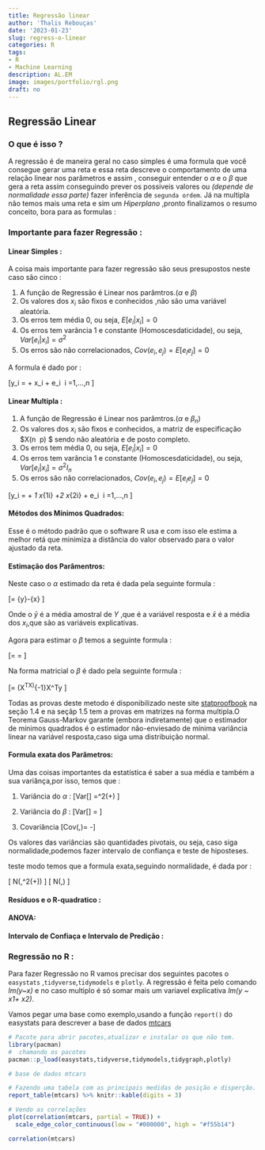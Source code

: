 ```yaml
---
title: Regressão linear
author: 'Thalis Rebouças'
date: '2023-01-23'
slug: regress-o-linear
categories: R
tags: 
- R
- Machine Learning
description: AL.EM
image: images/portfolio/rgl.png
draft: no
---
```


## Regressão Linear 

### O que é isso ?

A regressão é de maneira geral no caso simples é uma formula que você consegue gerar uma reta e essa reta descreve o comportamento de uma relação linear nos parâmetros e assim , conseguir entender o $\alpha$ e o $\beta$ que gera a reta assim conseguindo prever os possiveis valores ou *(depende de normalidade essa parte)* fazer inferência de `segunda ordem`. 
Já na multipla não temos mais uma reta e sim um *Hiperplano* ,pronto finalizamos o resumo conceito, bora para as formulas :

### Importante para fazer Regressão :

#### Linear Simples :
A coisa mais importante para fazer regressão são seus presupostos neste caso são cinco :

1. A função de Regressão é Linear nos parâmtros.($\alpha$ e $\beta$)
2. Os valores dos $x_i$ são fixos e conhecidos ,não são uma variável aleatória.
3. Os erros tem média 0, ou seja, $E[e_i|x_i] = 0$
4. Os erros tem varância 1 e constante (Homoscesdaticidade), ou seja, $Var[e_i|x_i] = \sigma^2$
5. Os erros são não correlacionados, $Cov(e_i,e_j) = E[e_ie_j]=0$

A formula é dado por :

\[y_i = \alpha + \beta x_i + e_i\ \ i =1,...,n
\]

#### Linear Multipla :

1. A função de Regressão é Linear nos parâmtros.($\alpha$ e $\beta_n$)
2. Os valores dos $x_i$ são fixos e conhecidos, a matriz de especificação $X(n\ \times\ p) $ sendo não aleatória e de posto completo.
3. Os erros tem média 0, ou seja, $E[e_i|x_i] = 0$
4. Os erros tem varância 1 e constante (Homoscesdaticidade), ou seja, $Var[e_i|x_i] = \sigma^2I_n$
5. Os erros são não correlacionados, $Cov(e_i,e_j) = E[e_ie_j]=0$

\[y_i = \alpha + \beta_1 x_{1i} +\beta_2 x_{2i} + e_i\ \ i =1,...,n
\]


#### Métodos dos Mínimos Quadrados:

Esse é o método padrão que o software R usa e com isso ele estima a melhor retá que minimiza a distância do valor observado para o valor ajustado da reta.

#### Estimação dos Parâmentros:

Neste caso o $\alpha$ estimado da reta é dada pela seguinte formula :

\[\alpha = \bar{y}-\beta \bar{x}
\]

Onde o $\bar{y}$ é a média amostral de $Y$ ,que é a variável resposta e $\bar{x}$ é a média dos $x_i$,que são as variáveis explicativas.

Agora para estimar o $\beta$ temos a seguinte formula :

\[\beta = \dfrac{\sum_{i=1}^{n}(x_i-\bar{x})(y_i-\bar{y})}{\sum_{i=1}^{n}(x_i-\bar{x})^2} = \dfrac{Sxy}{Sxx}
\]


Na forma matricial o $\beta$ é dado pela seguinte formula :


\[\beta = (X^TX)^{-1}X^Ty
\]


Todas as provas deste metodo é disponibilizado neste site [statproofbook](https://statproofbook.github.io/I/ToC) na seção 1.4 e na seçãp 1.5 tem a provas em matrizes na forma multipla.O Teorema Gauss-Markov garante (embora indiretamente) que o estimador de mínimos quadrados é o estimador não-enviesado de mínima variância linear na variável resposta,caso siga uma distribuição normal.

#### Formula exata dos Parâmetros:

Uma das coisas importantes da estatística é saber a sua média e também a sua variânça,por isso, temos que :

1. Variância do $\alpha$ :
\[Var[\hat{\alpha}] =\sigma^2(\frac{1}{n}+\frac{\bar{x}_n^2}{Sxx}) 
\]

2. Variância do $\beta$ :
\[Var[\hat{\beta}] = \dfrac{\sigma^2}{Sxx}
\]

3. Covariância
\[Cov(\hat{\alpha},\hat{\beta})= -\dfrac{\sigma^2\hat{x}_n}{Sxx}\]


Os valores das variâncias são quantidades pivotais, ou seja, caso siga normalidade,podemos fazer intervalo de confiança e teste de hiposteses.

teste modo temos que a formula exata,seguindo normalidade, é dada por :

\[\hat{\alpha} \sim N(\alpha,\sigma^2(\frac{1}{n}+\frac{\bar{x}_n^2}{Sxx}))
\]
\[\hat{\beta} \sim N(\beta,\dfrac{\sigma^2}{Sxx})
\]


#### Resíduos e o R-quadratico   :

#### ANOVA:


#### Intervalo de Confiaça e Intervalo de Predição :

### Regressão no R :

Para fazer Regressão no R vamos precisar dos seguintes pacotes o `easystats` ,`tidyverse`,`tidymodels` e `plotly`. A regressão é feita pelo comando *lm(y~x)* e no caso multiplo é só somar mais um variavel explicativa *lm(y ~ x1+ x2)*.

Vamos pegar uma base como exemplo,usando a função `report()` do easystats para descrever a base de dados [mtcars](https://www.rdocumentation.org/packages/datasets/versions/3.6.2/topics/mtcars)

```r
# Pacote para abrir pacotes,atualizar e instalar os que não tem.
library(pacman)
#  chamando os pacotes
pacman::p_load(easystats,tidyverse,tidymodels,tidygraph,plotly)

# base de dados mtcars

# Fazendo uma tabela com as principais medidas de posição e disperção.
report_table(mtcars) %>% knitr::kable(digits = 3)

```
 

```r
# Vendo as correlações
plot(correlation(mtcars, partial = TRUE)) +
  scale_edge_color_continuous(low = "#000000", high = "#f55b14") 
```


```r
correlation(mtcars)  
```

